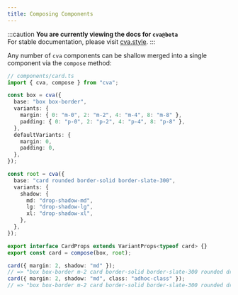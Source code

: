 ```yaml
---
title: Composing Components
---
```



:::caution
**You are currently viewing the docs for `cva@beta`**  
For stable documentation, please visit [cva.style](https://cva.style).
:::

<Carbon />

Any number of `cva` components can be shallow merged into a single component via the `compose` method:

```ts
// components/card.ts
import { cva, compose } from "cva";

const box = cva({
  base: "box box-border",
  variants: {
    margin: { 0: "m-0", 2: "m-2", 4: "m-4", 8: "m-8" },
    padding: { 0: "p-0", 2: "p-2", 4: "p-4", 8: "p-8" },
  },
  defaultVariants: {
    margin: 0,
    padding: 0,
  },
});

const root = cva({
  base: "card rounded border-solid border-slate-300",
  variants: {
    shadow: {
      md: "drop-shadow-md",
      lg: "drop-shadow-lg",
      xl: "drop-shadow-xl",
    },
  },
});

export interface CardProps extends VariantProps<typeof card> {}
export const card = compose(box, root);

card({ margin: 2, shadow: "md" });
// => "box box-border m-2 card border-solid border-slate-300 rounded drop-shadow-md"
card({ margin: 2, shadow: "md", class: "adhoc-class" });
// => "box box-border m-2 card border-solid border-slate-300 rounded drop-shadow-md adhoc-class"
```
